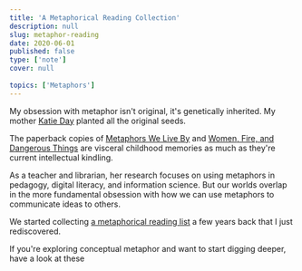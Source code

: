 ```yaml
---
title: 'A Metaphorical Reading Collection'
description: null
slug: metaphor-reading
date: 2020-06-01
published: false
type: ['note']
cover: null
 
topics: ['Metaphors']
---
```


My obsession with metaphor isn't original, it's genetically inherited.
My mother <a href='http://www.thelibrarianedge.com/'>Katie Day</a> planted all the original seeds.

The paperback copies of [Metaphors We Live By](./mwlb) and [Women, Fire, and Dangerous Things](./womenfiredangerous) are visceral childhood memories as much as they're current intellectual kindling.

As a teacher and librarian, her research focuses on using metaphors in pedagogy, digital literacy, and information science. But our worlds overlap in the more fundamental obsession with how we can use metaphors to communicate ideas to others.

We started collecting <a href="https://www.librarything.com/list/20481/all/Metaphors-etc">a metaphorical reading list</a> a few years back that I just rediscovered.

If you're exploring conceptual metaphor and want to start digging deeper, have a look at these

<!-- MWLB
Womed Fire
More than Cool Reason
Surfaces and Essences
I is an Other
Metaphor: A Practical Introduction
Where Metaphors Come From
Understanding Figurative Language
Maps of the Imagination
I Never Metaphor I Didn't ike
Metaphors & Analogies
The Rule of Metaphor
 -->

<!-- 
<MetaphorBooks /> -->


